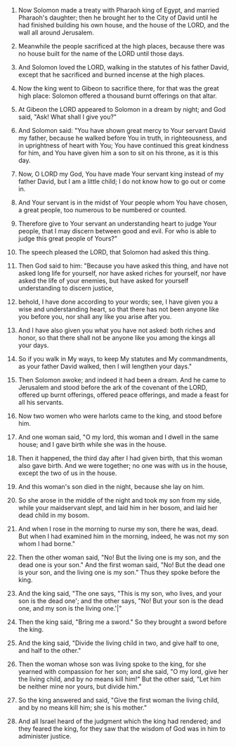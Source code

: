 
1. Now Solomon made a treaty with Pharaoh king of Egypt, and married Pharaoh's daughter; then he brought her to the City of David until he had finished building his own house, and the house of the LORD, and the wall all around Jerusalem.

2. Meanwhile the people sacrificed at the high places, because there was no house built for the name of the LORD until those days.

3. And Solomon loved the LORD, walking in the statutes of his father David, except that he sacrificed and burned incense at the high places.

4. Now the king went to Gibeon to sacrifice there, for that was the great high place: Solomon offered a thousand burnt offerings on that altar.

5. At Gibeon the LORD appeared to Solomon in a dream by night; and God said, "Ask! What shall I give you?"

6. And Solomon said: "You have shown great mercy to Your servant David my father, because he walked before You in truth, in righteousness, and in uprightness of heart with You; You have continued this great kindness for him, and You have given him a son to sit on his throne, as it is this day.

7. Now, O LORD my God, You have made Your servant king instead of my father David, but I am a little child; I do not know how to go out or come in.

8. And Your servant is in the midst of Your people whom You have chosen, a great people, too numerous to be numbered or counted.

9. Therefore give to Your servant an understanding heart to judge Your people, that I may discern between good and evil. For who is able to judge this great people of Yours?"

10. The speech pleased the LORD, that Solomon had asked this thing.

11. Then God said to him: "Because you have asked this thing, and have not asked long life for yourself, nor have asked riches for yourself, nor have asked the life of your enemies, but have asked for yourself understanding to discern justice,

12. behold, I have done according to your words; see, I have given you a wise and understanding heart, so that there has not been anyone like you before you, nor shall any like you arise after you.

13. And I have also given you what you have not asked: both riches and honor, so that there shall not be anyone like you among the kings all your days.

14. So if you walk in My ways, to keep My statutes and My commandments, as your father David walked, then I will lengthen your days."

15. Then Solomon awoke; and indeed it had been a dream. And he came to Jerusalem and stood before the ark of the covenant of the LORD, offered up burnt offerings, offered peace offerings, and made a feast for all his servants.

16. Now two women who were harlots came to the king, and stood before him.

17. And one woman said, "O my lord, this woman and I dwell in the same house; and I gave birth while she was in the house.

18. Then it happened, the third day after I had given birth, that this woman also gave birth. And we were together; no one was with us in the house, except the two of us in the house.

19. And this woman's son died in the night, because she lay on him.

20. So she arose in the middle of the night and took my son from my side, while your maidservant slept, and laid him in her bosom, and laid her dead child in my bosom.

21. And when I rose in the morning to nurse my son, there he was, dead. But when I had examined him in the morning, indeed, he was not my son whom I had borne."

22. Then the other woman said, "No! But the living one is my son, and the dead one is your son." And the first woman said, "No! But the dead one is your son, and the living one is my son." Thus they spoke before the king.

23. And the king said, "The one says, "This is my son, who lives, and your son is the dead one'; and the other says, "No! But your son is the dead one, and my son is the living one.'|"

24. Then the king said, "Bring me a sword." So they brought a sword before the king.

25. And the king said, "Divide the living child in two, and give half to one, and half to the other."

26. Then the woman whose son was living spoke to the king, for she yearned with compassion for her son; and she said, "O my lord, give her the living child, and by no means kill him!" But the other said, "Let him be neither mine nor yours, but divide him."

27. So the king answered and said, "Give the first woman the living child, and by no means kill him; she is his mother."

28. And all Israel heard of the judgment which the king had rendered; and they feared the king, for they saw that the wisdom of God was in him to administer justice.



